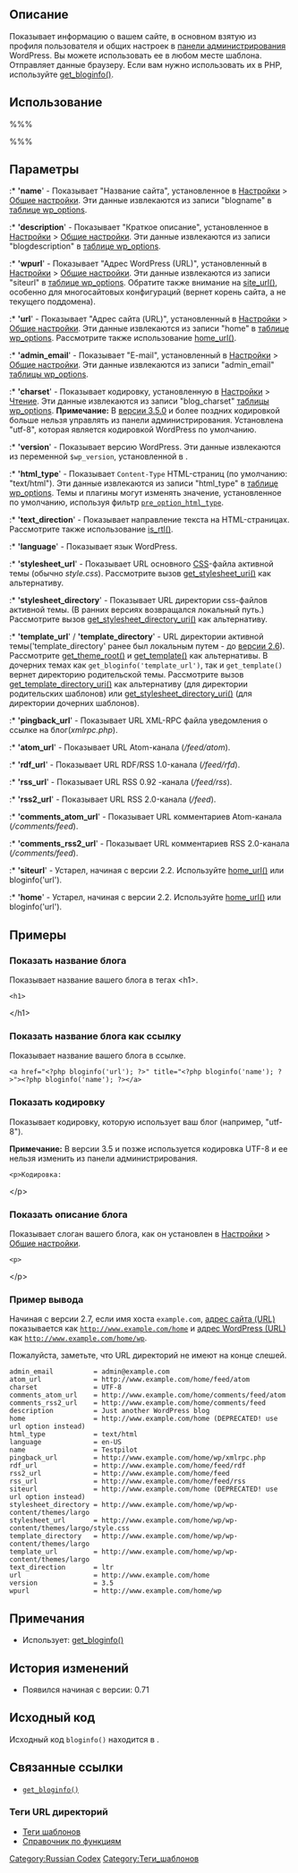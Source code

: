 {{Languages|
{{en|Template Tags/bloginfo}}
{{tr|Tema Etiketleri/bloginfo}}
{{ja|テンプレートタグ/bloginfo}}
{{pt-br|Template Tags/bloginfo}}
{{zh-cn|模板标签/bloginfo}}
{{ru|Теги шаблонов/bloginfo}}
}}

== Описание ==

Показывает информацию о вашем сайте, в основном взятую из профиля пользователя и общих настроек в [[Административные панели|панели администрирования]] WordPress. Вы можете использовать ее в любом месте шаблона. Отправляет данные браузеру. Если вам нужно использовать их в PHP, используйте [[Теги шаблонов/get_bloginfo|get_bloginfo()]].

== Использование ==

%%% <?php bloginfo( $show ); ?> %%%

== Параметры ==

{{Parameter|$show|string|Какую именно информацию вы хотите получить.|необязательный|name}}

:* ''''name'''' - Показывает "Название сайта", установленное в [[Административные_панели#General|Настройки]] > [[Settings_General_SubPanel|Общие настройки]]. Эти данные извлекаются из записи "blogname" в [[Database Description#Table:_wp_options|таблице wp_options]].
:* ''''description'''' - Показывает "Краткое описание", установленное в [[Административные_панели#General|Настройки]] > [[Settings_General_SubPanel|Общие настройки]].  Эти данные извлекаются из записи "blogdescription" в [[Database Description#Table:_wp_options|таблице wp_options]].
:* ''''wpurl'''' - Показывает "Адрес WordPress (URL)", установленный в [[Административные_панели#General|Настройки]] > [[Settings_General_SubPanel|Общие настройки]]. Эти данные извлекаются из записи "siteurl" в [[Database Description#Table:_wp_options|таблице wp_options]]. Обратите также внимание на [[Function_Reference/site_url | site_url()]], особенно для многосайтовых конфигураций (вернет корень сайта, а не текущего поддомена).
:* ''''url'''' - Показывает "Адрес сайта (URL)", установленный в [[Административные_панели#General|Настройки]] > [[Settings_General_SubPanel|Общие настройки]]. Эти данные извлекаются из записи "home" в [[Database Description#Table:_wp_options|таблице wp_options]]. Рассмотрите также использование [[Function_Reference/home_url | home_url()]].
:* ''''admin_email'''' - Показывает "E-mail", установленный в [[Административные_панели#General|Настройки]] > [[Settings_General_SubPanel|Общие настройки]]. Эти данные извлекаются из записи "admin_email" [[Database Description#Table:_wp_options|таблицы wp_options]].
:* ''''charset'''' - Показывает кодировку, установленную в [[Административные_панели#Reading|Настройки]] > [[Settings_Reading_SubPanel|Чтение]]. Эти данные извлекаются из записи "blog_charset" [[Database Description#Table:_wp_options|таблицы wp_options]].  '''Примечание:''' В [[Версия 3.5|версии 3.5.0]] и более поздних кодировкой больше нельзя управлять из панели администрирования. Установлена "utf-8", которая является кодировкой WordPress по умолчанию. 
:* ''''version'''' - Показывает версию WordPress. Эти данные извлекаются из переменной <tt>$wp_version</tt>, установленной в {{Trac|wp-includes/version.php}}.
:* ''''html_type'''' - Показывает <tt>Content-Type</tt> HTML-страниц (по умолчанию: "text/html"). Эти данные извлекаются из записи "html_type" в [[Database Description#Table:_wp_options|таблице wp_options]]. Темы и плагины могут изменять значение, установленное по умолчанию, используя фильтр <tt>[[Plugin_API/Filter_Reference|pre_option_html_type]]</tt>.
:* ''''text_direction'''' - Показывает направление текста на HTML-страницах. Рассмотрите также использование [[Function_Reference/is_rtl | is_rtl()]].
:* ''''language'''' - Показывает язык WordPress.
:* ''''stylesheet_url'''' - Показывает URL основного [[Глоссарий#CSS|CSS]]-файла активной темы (обычно ''style.css''). Рассмотрите вызов [[Function_Reference/get_stylesheet_uri | get_stylesheet_uri()]] как альтернативу.
:* ''''stylesheet_directory'''' - Показывает URL директории css-файлов активной темы. (В ранних версиях возвращался локальный путь.) Рассмотрите вызов [[Function_Reference/get_stylesheet_directory_uri | get_stylesheet_directory_uri()]] как альтернативу.
:* ''''template_url'''' / ''''template_directory'''' - URL директории активной темы('template_directory' ранее был локальным путем  - до [[Version 2.6|версии 2.6]]). Рассмотрите [[Function_Reference/get_theme_root|get_theme_root()]] и [[Function_Reference/get_template|get_template()]] как альтернативы.  В дочерних темах как <tt>get_bloginfo('template_url')</tt>, так и <tt>get_template()</tt> вернет директорию родительской темы. Рассмотрите вызов [[Function_Reference/get_template_directory_uri | get_template_directory_uri()]] как альтернативу (для директории родительских шаблонов) или [[Function_Reference/get_stylesheet_directory_uri | get_stylesheet_directory_uri()]] (для директории дочерних шаблонов).
:* ''''pingback_url'''' - Показывает URL XML-RPC файла уведомления о ссылке на блог(''xmlrpc.php'').
:* ''''atom_url'''' - Показывает URL Atom-канала (''/feed/atom'').
:* ''''rdf_url'''' - Показывает URL RDF/RSS 1.0-канала (''/feed/rfd'').
:* ''''rss_url'''' - Показывает URL RSS 0.92 -канала (''/feed/rss'').
:* ''''rss2_url'''' - Показывает URL RSS 2.0-канала (''/feed'').
:* ''''comments_atom_url'''' - Показывает URL комментариев Atom-канала (''/comments/feed'').
:* ''''comments_rss2_url'''' - Показывает URL комментариев RSS 2.0-канала (''/comments/feed'').
:* ''''siteurl'''' - Устарел, начиная с версии 2.2. Используйте [[Function_Reference/home_url | home_url()]] или bloginfo('url').
:* ''''home'''' - Устарел, начиная с версии 2.2. Используйте [[Function_Reference/home_url | home_url()]] или bloginfo('url').

== Примеры ==

=== Показать название блога ===

Показывает название вашего блога в тегах &lt;h1&gt;.

 &lt;h1&gt;<?php bloginfo('name'); ?>&lt;/h1&gt;

=== Показать название блога как ссылку ===

Показывает название вашего блога в ссылке.

 &lt;a href=&#34;&lt;?php bloginfo('url'); ?&gt;&#34; title=&#34;&lt;?php bloginfo('name'); ?&gt;&#34;&gt;&lt;?php bloginfo('name'); ?>&lt;&#47;a&gt;

=== Показать кодировку ===

Показывает кодировку, которую использует ваш блог (например, "utf-8").

'''Примечание:''' В версии 3.5 и позже используется кодировка UTF-8 и ее нельзя изменить из панели администрирования. 

 &lt;p&gt;Кодировка: <?php bloginfo('charset'); ?> &lt;/p&gt;

===Показать описание блога===

Показывает слоган вашего блога, как он установлен в [[Административные_панели#General|Настройки]] > [[Settings_General_SubPanel|Общие настройки]]. 

 &lt;p&gt;<?php bloginfo('description'); ?> &lt;/p&gt;

=== Пример вывода ===

Начиная с версии 2.7, если имя хоста <tt>example.com</tt>, [[Settings_General_SubPanel|адрес сайта (URL)]] показывается как <tt>http://www.example.com/home</tt> и [[Settings_General_SubPanel|адрес WordPress (URL)]] как <tt>http://www.example.com/home/wp</tt>.
 
Пожалуйста, заметьте, что URL директорий не имеют на конце слешей. 

<pre>
admin_email          = admin@example.com
atom_url             = http://www.example.com/home/feed/atom
charset              = UTF-8
comments_atom_url    = http://www.example.com/home/comments/feed/atom
comments_rss2_url    = http://www.example.com/home/comments/feed
description          = Just another WordPress blog
home                 = http://www.example.com/home (DEPRECATED! use url option instead)
html_type            = text/html
language             = en-US
name                 = Testpilot
pingback_url         = http://www.example.com/home/wp/xmlrpc.php
rdf_url              = http://www.example.com/home/feed/rdf
rss2_url             = http://www.example.com/home/feed
rss_url              = http://www.example.com/home/feed/rss
siteurl              = http://www.example.com/home (DEPRECATED! use url option instead)
stylesheet_directory = http://www.example.com/home/wp/wp-content/themes/largo
stylesheet_url       = http://www.example.com/home/wp/wp-content/themes/largo/style.css
template_directory   = http://www.example.com/home/wp/wp-content/themes/largo
template_url         = http://www.example.com/home/wp/wp-content/themes/largo
text_direction       = ltr
url                  = http://www.example.com/home
version              = 3.5
wpurl                = http://www.example.com/home/wp
</pre>

== Примечания ==

* Использует: [[Теги_шаблонов/get_bloginfo|get_bloginfo()]]

== История изменений ==

* Появился начиная с версии: 0.71

== Исходный код ==

Исходный код <tt>bloginfo()</tt> находится в {{Trac|wp-includes/general-template.php}}.

== Связанные ссылки  ==
* [[Теги_шаблонов/get_bloginfo|<tt>get_bloginfo()</tt>]]

=== Теги URL директорий ===
{{Directory URL Tags}}


* [[Теги шаблонов]]
* [[Справочник по функциям]]

[[Category:Russian Codex]]
[[Category:Теги_шаблонов]]